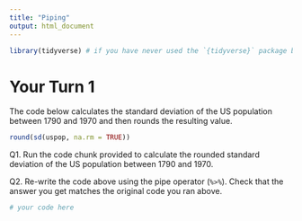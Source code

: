 ```yaml
---
title: "Piping"
output: html_document
---
```


```r
library(tidyverse) # if you have never used the `{tidyverse}` package before, you will need to install it using `install.packages("tidyverse")`.
```

# Your Turn 1 

The code below calculates the standard deviation of the US population between 1790 and 1970 and then rounds the resulting value.

```r
round(sd(uspop, na.rm = TRUE))
```

Q1. Run the code chunk provided to calculate the rounded standard deviation of the US population between 1790 and 1970.

Q2. Re-write the code above using the pipe operator (`%>%`). Check that the answer you get matches the original code you ran above. 

```r
# your code here
```


